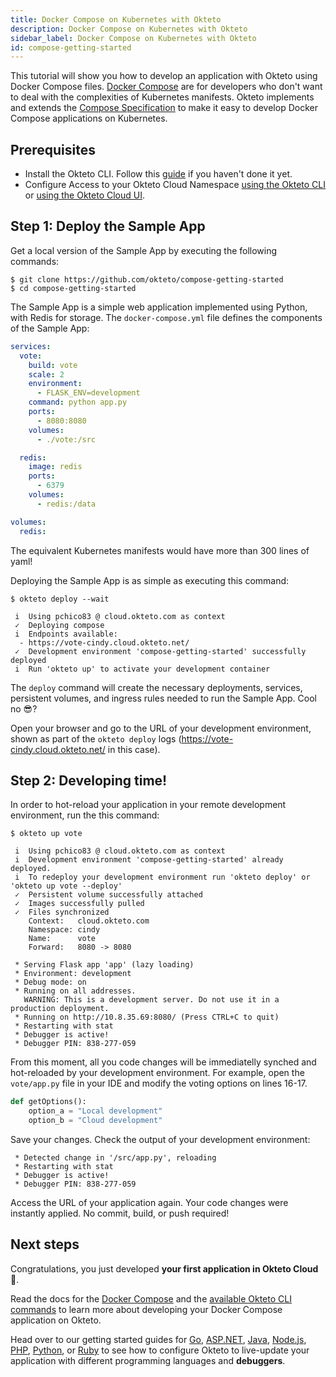 ```yaml
---
title: Docker Compose on Kubernetes with Okteto
description: Docker Compose on Kubernetes with Okteto
sidebar_label: Docker Compose on Kubernetes with Okteto
id: compose-getting-started
---
```



This tutorial will show you how to develop an application with Okteto using Docker Compose files.
[Docker Compose](/docs/reference/compose/) are for developers who don't want to deal with the complexities of Kubernetes manifests.
Okteto implements and extends the [Compose Specification](https://github.com/compose-spec/compose-spec) to make it easy to develop Docker Compose applications on Kubernetes.

## Prerequisites

- Install the Okteto CLI. Follow this [guide](/docs/getting-started/installation/) if you haven't done it yet.
- Configure Access to your Okteto Cloud Namespace [using the Okteto CLI](/docs/cloud/credentials/#download-your-kubernetes-credentials-using-the-okteto-cli) or [using the Okteto Cloud UI](/docs/cloud/credentials/#download-your-kubernetes-credentials-from-the-okteto-cloud-ui).

## Step 1: Deploy the Sample App

Get a local version of the Sample App by executing the following commands:

```console
$ git clone https://github.com/okteto/compose-getting-started
$ cd compose-getting-started
```

The Sample App is a simple web application implemented using Python, with Redis for storage.
The `docker-compose.yml` file defines the components of the Sample App:

```yaml
services:
  vote:
    build: vote
    scale: 2
    environment:
      - FLASK_ENV=development
    command: python app.py
    ports:
      - 8080:8080
    volumes:
      - ./vote:/src

  redis:
    image: redis
    ports:
      - 6379
    volumes:
      - redis:/data

volumes:
  redis:
```

The equivalent Kubernetes manifests would have more than 300 lines of yaml!

Deploying the Sample App is as simple as executing this command:

```console
$ okteto deploy --wait
```

```console
 i  Using pchico83 @ cloud.okteto.com as context
 ✓  Deploying compose
 i  Endpoints available:
  - https://vote-cindy.cloud.okteto.net/
 ✓  Development environment 'compose-getting-started' successfully deployed
 i  Run 'okteto up' to activate your development container
```

The `deploy` command will create the necessary deployments, services, persistent volumes, and ingress rules needed to run the Sample App.  Cool no 😎?

Open your browser and go to the URL of your development environment, shown as part of the `okteto deploy` logs (https://vote-cindy.cloud.okteto.net/ in this case).

## Step 2: Developing time!

In order to hot-reload your application in your remote development environment, run the this command:

```console
$ okteto up vote
```

```
 i  Using pchico83 @ cloud.okteto.com as context
 i  Development environment 'compose-getting-started' already deployed.
 i  To redeploy your development environment run 'okteto deploy' or 'okteto up vote --deploy'
 ✓  Persistent volume successfully attached
 ✓  Images successfully pulled
 ✓  Files synchronized
    Context:   cloud.okteto.com
    Namespace: cindy
    Name:      vote
    Forward:   8080 -> 8080

 * Serving Flask app 'app' (lazy loading)
 * Environment: development
 * Debug mode: on
 * Running on all addresses.
   WARNING: This is a development server. Do not use it in a production deployment.
 * Running on http://10.8.35.69:8080/ (Press CTRL+C to quit)
 * Restarting with stat
 * Debugger is active!
 * Debugger PIN: 838-277-059
```

From this moment, all you code changes will be immediatelly synched and hot-reloaded by your development environment.
For example, open the `vote/app.py` file in your IDE and modify the voting options on lines 16-17.

```python
def getOptions():
    option_a = "Local development"
    option_b = "Cloud development"
```

Save your changes. Check the output of your development environment:

```console
 * Detected change in '/src/app.py', reloading
 * Restarting with stat
 * Debugger is active!
 * Debugger PIN: 838-277-059
```

Access the URL of your application again.
Your code changes were instantly applied. No commit, build, or push required!


## Next steps

Congratulations, you just developed **your first application in Okteto Cloud** 🚀.

Read the docs for the [Docker Compose](/docs/reference/compose/) and the [available Okteto CLI commands](/docs/reference/cli) to learn more about developing your Docker Compose application on Okteto.

Head over to our getting started guides for [Go](/docs/samples/golang/#step-4-debug-directly-in-okteto-cloud), [ASP.NET](/docs/samples/aspnetcore#step-4-debug-directly-in-okteto-cloud), [Java](/docs/samples/java/#step-4-debug-directly-in-okteto-cloud), [Node.js](/docs/samples/node#step-4-debug-directly-in-okteto-cloud), [PHP](/docs/samples/php/#step-4-debug-directly-in-okteto-cloud), [Python](/docs/samples/python/#step-4-debug-directly-in-okteto-cloud), or [Ruby](/docs/samples/ruby/#step-4-debug-directly-in-okteto-cloud) to see how to configure Okteto to live-update your application with different programming languages and **debuggers**.
